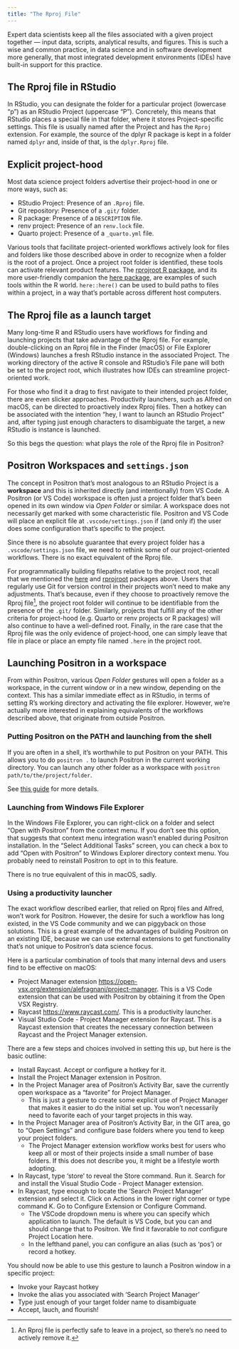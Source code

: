 ```yaml
---
title: "The Rproj File"
---
```


Expert data scientists keep all the files associated with a given project together — input data, scripts, analytical results, and figures.
This is such a wise and common practice, in data science and in software development more generally, that most integrated development environments (IDEs) have built-in support for this practice.

## The Rproj file in RStudio

In RStudio, you can designate the folder for a particular project (lowercase "p") as an RStudio Project (uppercase "P").
Concretely, this means that RStudio places a special file in that folder, where it stores Project-specific settings.
This file is usually named after the Project and has the `Rproj` extension.
For example, the source of the dplyr R package is kept in a folder named `dplyr` and, inside of that, is the `dplyr.Rproj` file.

## Explicit project-hood

Most data science project folders advertise their project-hood in one or more ways, such as:

* RStudio Project: Presence of an `.Rproj` file.
* Git repository: Presence of a `.git/` folder.
* R package: Presence of a `DESCRIPTION` file.
* renv project: Presence of an `renv.lock` file.
* Quarto project: Presence of a `_quarto.yml` file.

Various tools that facilitate project-oriented workflows actively look for files and folders like those described above in order to recognize when a folder is the root of a project.
Once a project root folder is identified, these tools can activate relevant product features.
The [rprojroot R package](https://rprojroot.r-lib.org/), and its more user-friendly companion the [here package](https://here.r-lib.org/), are examples of such tools within the R world.
`here::here()` can be used to build paths to files within a project, in a way that's portable across different host computers.

## The Rproj file as a launch target

Many long-time R and RStudio users have workflows for finding and launching projects that take advantage of the Rproj file.
For example, double-clicking on an Rproj file in the Finder (macOS) or File Explorer (Windows) launches a fresh RStudio instance in the associated Project.
The working directory of the active R console and RStudio's File pane will both be set to the project root, which illustrates how IDEs can streamline project-oriented work.

For those who find it a drag to first navigate to their intended project folder, there are even slicker approaches.
Productivity launchers, such as Alfred on macOS, can be directed to proactively index Rproj files.
Then a hotkey can be associated with the intention "hey, I want to launch an RStudio Project" and, after typing just enough characters to disambiguate the target, a new RStudio is instance is launched.

So this begs the question: what plays the role of the Rproj file in Positron?

## Positron Workspaces and `settings.json`

The concept in Positron that's most analogous to an RStudio Project is a **workspace** and this is inherited directly (and intentionally) from VS Code.
A Positron (or VS Code) workspace is often just a project folder that's been opened in its own window via *Open Folder* or similar.
A workspace does not necessarily get marked with some characteristic file.
Positron and VS Code will place an explicit file at `.vscode/settings.json` if (and only if) the user does some configuration that's specific to the project.

Since there is no absolute guarantee that every project folder has a `.vscode/settings.json` file, we need to rethink some of our project-oriented workflows.
There is no exact equivalent of the Rproj file.

For programmatically building filepaths relative to the project root, recall that we mentioned the [here](https://here.r-lib.org/) and [rprojroot](https://rprojroot.r-lib.org/) packages above.
Users that regularly use Git for version control in their projects won't need to make any adjustments.
That's because, even if they choose to proactively remove the Rproj file^[An Rproj file is perfectly safe to leave in a project, so there's no need to actively remove it.], the project root folder will continue to be identifiable from the presence of the `.git/` folder.
Similarly, projects that fulfill any of the other criteria for project-hood (e.g. Quarto or renv projects or R packages) will also continue to have a well-defined root.
Finally, in the rare case that the Rproj file was the only evidence of project-hood, one can simply leave that file in place or place an empty file named `.here` in the project root.

## Launching Positron in a workspace

From within Positron, various *Open Folder* gestures will open a folder as a workspace, in the current window or in a new window, depending on the context.
This has a similar immediate effect as in RStudio, in terms of setting R's working directory and activating the file explorer.
However, we're actually more interested in explaining equivalents of the workflows described above, that originate from outside Positron.

### Putting Positron on the PATH and launching from the shell

If you are often in a shell, it's worthwhile to put Positron on your PATH.
This allows you to do `positron .` to launch Positron in the current working directory.
You can launch any other folder as a workspace with `positron path/to/the/project/folder`.

See [this guide](add-to-path.qmd) for more details.

### Launching from Windows File Explorer

In the Windows File Explorer, you can right-click on a folder and select "Open with Positron" from the context menu.
If you don't see this option, that suggests that context menu integration wasn't enabled during Positron installation.
In the "Select Additional Tasks" screen, you can check a box to add "Open with Positron" to Windows Explorer directory context menu.
You probably need to reinstall Positron to opt in to this feature.

There is no true equivalent of this in macOS, sadly.

### Using a productivity launcher

The exact workflow described earlier, that relied on Rproj files and Alfred, won't work for Positron.
However, the desire for such a workflow has long existed, in the VS Code community and we can piggyback on those solutions.
This is a great example of the advantages of building Positron on an existing IDE, because we can use external extensions to get functionality that's not unique to Positron's data science focus.

Here is a particular combination of tools that many internal devs and users find to be effective on macOS:

* Project Manager extension <https://open-vsx.org/extension/alefragnani/project-manager>. This is a VS Code extension that can be used with Positron by obtaining it from the Open VSX Registry.
* Raycast <https://www.raycast.com/>. This is a productivity launcher.
* Visual Studio Code - Project Manager extension for Raycast. This is a Raycast extension that creates the necessary connection between Raycast and the Project Manager extension.

There are a few steps and choices involved in setting this up, but here is the basic outline:

* Install Raycast. Accept or configure a hotkey for it.
* Install the Project Manager extension in Positron.
* In the Project Manager area of Positron's Activity Bar, save the currently open workspace as a "favorite" for Project Manager.
  - This is just a gesture to create some explicit use of Project Manager that makes it easier to do the initial set up. You won't necessarily need to favorite each of your target projects in this way.
* In the Project Manager area of Positron's Activity Bar, in the GIT area, go to "Open Settings" and configure base folders where you tend to keep your project folders.
  - The Project Manager extension workflow works best for users who keep all or most of their projects inside a small number of base folders. If this does not describe you, it might be a lifestyle worth adopting.
* In Raycast, type 'store' to reveal the Store command. Run it. Search for and install the Visual Studio Code - Project Manager extension.
* In Raycast, type enough to locate the 'Search Project Manager' extension and select it. Click on Actions in the lower right corner or type command K. Go to Configure Extension or Configure Command.
  - The VSCode dropdown menu is where you can specify which application to launch. The default is VS Code, but you can and should change that to Positron. We find it favorable to *not* configure Project Location here.
  - In the lefthand panel, you can configure an alias (such as 'pos') or record a hotkey.

You should now be able to use this gesture to launch a Positron window in a specific project:

* Invoke your Raycast hotkey
* Invoke the alias you associated with 'Search Project Manager'
* Type just enough of your target folder name to disambiguate
* Accept, lauch, and flourish!
